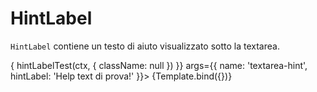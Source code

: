 
<Meta title="Components/Textarea/Props/HintLabel" component={VvTextarea} />

# HintLabel

`HintLabel` contiene un testo di aiuto visualizzato sotto la textarea.

<Canvas>
	<Story
		name="HintLabel"
		play={async (ctx) => {
			hintLabelTest(ctx, {
				className: null
			})
		}}
		args={{
			name: 'textarea-hint',
			hintLabel: 'Help text di prova!'
		}}>
		{Template.bind({})}
	</Story>
</Canvas>
